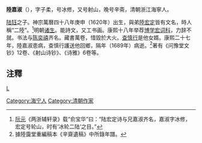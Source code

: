'''陸嘉淑'''（{{bd|1620年||1689年||L}}），字子柔，号冰修，又号射山，晚号辛斋，清朝浙江海寧人。

[[陆钰|陆钰]]之子。神宗萬曆四十八年庚申（1620年）出生，與弟[[陸宏定|陸宏定]]皆有文名，時人稱“二陸”。<ref>[[阮元|阮元]]《两浙辅轩录》载“俞宝华”曰：“陆宏定诗与兄嘉淑齐名，嘉淑字冰修，宏定号轮山，时有‘冰轮二陆’之目。”</ref>明朝[[诸生|诸生]]。能詩文，又工书画。康熙十八年举荐[[博学宏词科|博学宏词科]]，力辞不就。书法与[[陈奕禧|陈奕禧]]齐名。藏書萬卷，惜毀於大火。[[查慎行|查慎行]]是他女婿。康熙二十七年，陸嘉淑患病，查慎行護送他回鄉，隔年（1689年）病逝。<ref>據陸靄堂重編稿本《辛齋遺稿》中所錄年譜。</ref>著有《问豫堂文钞》12卷、《射山诗钞》、《诗雅》6卷等。

==注釋==
{{reflist}}
[[category:清朝藏書家|L]]
[[Category:海宁人|Category:海宁人]]
[[Category:清朝作家|Category:清朝作家]]